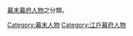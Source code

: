 [[幕末|幕末]][[江戸幕府|幕府]][[人物|人物]]之分類。


[[Category:幕末人物|Category:幕末人物]]
[[Category:江戶幕府人物|Category:江戶幕府人物]]